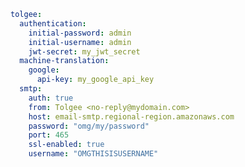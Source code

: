 ```yaml title=config.yaml
tolgee:
  authentication:
    initial-password: admin
    initial-username: admin
    jwt-secret: my_jwt_secret
  machine-translation:
    google:
      api-key: my_google_api_key
  smtp:
    auth: true
    from: Tolgee <no-reply@mydomain.com>
    host: email-smtp.regional-region.amazonaws.com
    password: "omg/my/password"
    port: 465
    ssl-enabled: true
    username: "OMGTHISISUSERNAME"
```